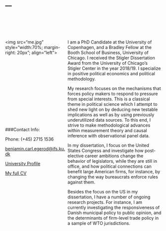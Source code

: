 ---
---



<style>
.column-left{
  float: left;
  width: 40%;
  text-align: left;
}.column-right{
  float: right;
  width: 60%;
  text-align: left;
}
</style>


<br>
<br>
<br>


<div class="column-left">
<img src="me.jpg" style="width:70%; margin-right: 20px"; align="left">


<br>
<br>
<br>
<br>
<br>
<br>
<br>
<br>
<br>
<br>
<br>
<br>

###Contact Info:

Phone: (+45) 2715 1536

<a href="mailto:benjamin.carl.egerod@ifs.ku.dk">benjamin.carl.egerod@ifs.ku.dk</a><br/>

<a href="https://politicalscience.ku.dk/staff/PhD_Internal/?pure=en/persons/414320">University Profile</a><br/>

<a href="https://github.com/BCEgerod/BCEgerod.github.io/blob/master/papers/CV_BCKE.pdf">My full CV</a>

</div>
<div class="column-right">
I am a PhD Candidate at the University of Copenhagen, and a Bradley Fellow at the Booth School of Business, University of Chicago. I received the Stigler Dissertation Award from the University of Chicago's Stigler Center in the year 2018/19. I specialize in positive political economics and political methodology. 

My research focuses on the mechanisms that forces policy makers to respond to pressure from special interests. This is a classical theme in political science which I attempt to shed new light on by deducing new testable implications as well as by using previously underutilized data sources. To this end, I strive to make methodological advances within measurement theory and causal inference with observational panel data. 

In my dissertation, I focus on the United States Congress and investigate how post-elective career ambitions change the behavior of legislators, while they are still in office, and how political connections can benefit large American firms, for instance, by changing the way bureaucrats enforce rules against them. 

Besides the focus on the US in my dissertation, I have a number of ongoing research projects. For instance, I am currently investigating the responsiveness of Danish municipal policy to public opinion, and the determinants of firm-level trade policy in a sample of WTO jurisdictions.
</div>







